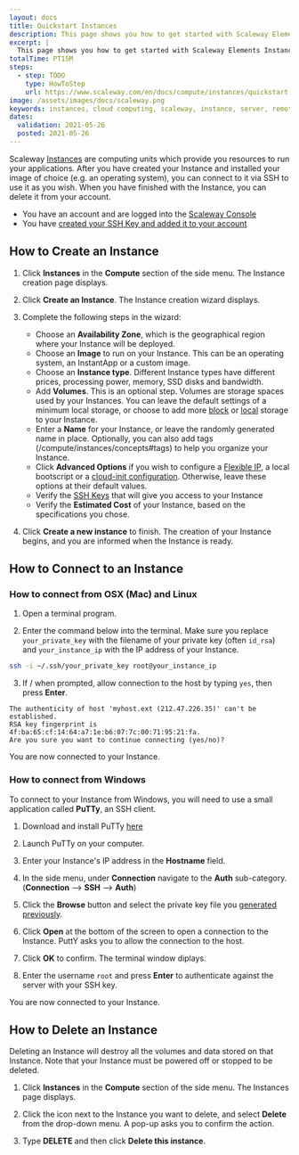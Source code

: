 ```yaml
---
layout: docs
title: Quickstart Instances
description: This page shows you how to get started with Scaleway Elements Instances.
excerpt: |
  This page shows you how to get started with Scaleway Elements Instances.
totalTime: PT15M
steps:
  - step: TODO
    type: HowToStep
    url: https://www.scaleway.com/en/docs/compute/instances/quickstart
image: /assets/images/docs/scaleway.png
keywords: instances, cloud computing, scaleway, instance, server, remote server, ssh
dates:
  validation: 2021-05-26
  posted: 2021-05-26
---
```


Scaleway [Instances](/compute/instances/concepts/#instance) are computing units which provide you resources to run your applications. After you have created your Instance and installed your image of choice (e.g. an operating system), you can connect to it via SSH to use it as you wish. When you have finished with the Instance, you can delete it from your account.

<Message type="requirement">

  - You have an account and are logged into the [Scaleway Console](https://console.scaleway.com)
  - You have [created your SSH Key and added it to your account](/console/my-project/how-to/create-ssh-key/)

</Message>

## How to Create an Instance

1. Click **Instances** in the **Compute** section of the side menu. The Instance creation page displays.

2. Click **Create an Instance**. The Instance creation wizard displays.

3. Complete the following steps in the wizard: 

    - Choose an **Availability Zone**, which is the geographical region where your Instance will be deployed.
    - Choose an **Image** to run on your Instance. This can be an operating system, an InstantApp or a custom image. 
    - Choose an **Instance type**. Different Instance types have different prices, processing power, memory, SSD disks and bandwidth. 
    - Add **Volumes**. This is an optional step. Volumes are storage spaces used by your Instances. You can leave the default settings of a minimum local storage, or choose to add more [block](/compute/instances/concepts#block-volumes) or [local](/compute/instances/concepts#local-volumes) storage to your Instance. 
    - Enter a **Name** for your Instance, or leave the randomly generated name in place. Optionally, you can also add tags (/compute/instances/concepts#tags) to help you organize your Instance. 
    - Click **Advanced Options** if you wish to configure a [Flexible IP](/compute/instances/concepts#flexible-ip), a local bootscript or a [cloud-init configuration](/compute/instances/concepts#cloud-init). Otherwise, leave these options at their default values. 
    - Verify the [SSH Keys](/console/my-account/concepts#ssh-key) that will give you access to your Instance 
    - Verify the **Estimated Cost** of your Instance, based on the specifications you chose.

4. Click **Create a new instance** to finish. The creation of your Instance begins, and you are informed when the Instance is ready.


## How to Connect to an Instance

### How to connect from OSX (Mac) and Linux

1. Open a terminal program.

2. Enter the command below into the terminal. Make sure you replace `your_private_key` with the filename of your private key (often `id_rsa`) and `your_instance_ip` with the IP address of your Instance.

  ```bash
  ssh -i ~/.ssh/your_private_key root@your_instance_ip
  ```

3. If / when prompted, allow connection to the host by typing `yes`, then press **Enter**.
  ```
  The authenticity of host 'myhost.ext (212.47.226.35)' can't be established.
  RSA key fingerprint is 4f:ba:65:cf:14:64:a7:1e:b6:07:7c:00:71:95:21:fa.
  Are you sure you want to continue connecting (yes/no)?
  ```

You are now connected to your Instance.

### How to connect from Windows

To connect to your Instance from Windows, you will need to use a small application called **PuTTy**, an SSH client.

1. Download and install PuTTy [here](https://www.chiark.greenend.org.uk/~sgtatham/putty/latest.html)

2. Launch PuTTy on your computer.

3. Enter your Instance's IP address in the **Hostname** field.

4. In the side menu, under **Connection** navigate to the **Auth** sub-category. (**Connection** --> **SSH** --> **Auth**)

   <Lightbox src="scaleway-putty-ssh.png" alt="" />

5. Click the **Browse** button and select the private key file you [generated previously](/console/my-project/how-to/create-ssh-key/).

6. Click **Open** at the bottom of the screen to open a connection to the Instance. PuttY asks you to allow the connection to the host.

7. Click **OK** to confirm. The terminal window diplays.

8. Enter the username `root` and press **Enter** to authenticate against the server with your SSH key.

You are now connected to your Instance.


## How to Delete an Instance

<Message type="important">

  Deleting an Instance will destroy all the volumes and data stored on that Instance. Note that your Instance must be powered off or stopped to be deleted.

</Message>

1. Click **Instances** in the **Compute** section of the side menu. The Instances page displays.

2. Click the <Icon name="more" /> icon next to the Instance you want to delete, and select **Delete** from the drop-down menu. A pop-up asks you to confirm the action.

3. Type **DELETE** and then click **Delete this instance**.
